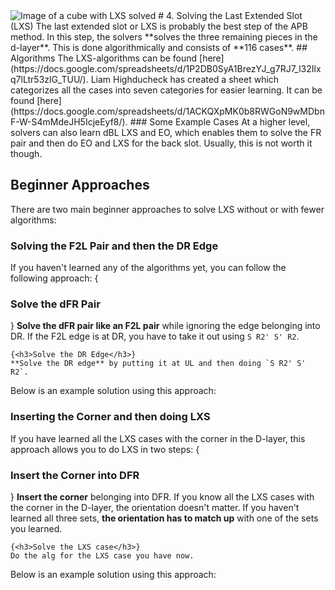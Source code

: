 
<Image src="/images/tutorial/lxs.svg" width={200} height={200} alt="Image of a cube with LXS solved"/>
# 4. Solving the Last Extended Slot (LXS)
The last extended slot or LXS is probably the best step of the APB method. In this step, the solvers **solves the three remaining pieces in the d-layer**. This is done algorithmically and consists of **116 cases**.
## Algorithms
The LXS-algorithms can be found [here](https://docs.google.com/spreadsheets/d/1P2DB0SyA1BrezYJ_g7RJ7_l32Ilxq7lLtr53zlG_TUU/). Liam Highducheck has created a sheet which categorizes all the cases into seven categories for easier learning. It can be found [here](https://docs.google.com/spreadsheets/d/1ACKQXpMK0b8RWGoN9wMDbnF-W-S4mMdeJH5IcjeEyf8/).
### Some Example Cases
<twisty-player
    experimentalStickeringMaskOrbits="EDGES:----IIII----,CORNERS:----IIII"
    experimental-setup-anchor="end"
    experimental-setup-alg="x2"
    alg="R U2' R' U2 R' U2' R2 U2' R"
    hint-facelets="none"
    camera-latitude="45"
    camera-longitude="25"
    color-scheme="dark"
/>
<twisty-player
    experimentalStickeringMaskOrbits="EDGES:----IIII----,CORNERS:----IIII"
    experimental-setup-anchor="end"
    experimental-setup-alg="x2"
    alg="R' U' R' U' R U2 R"
    hint-facelets="none"
    camera-latitude="45"
    camera-longitude="25"
    color-scheme="dark"
/>
<twisty-player
    experimentalStickeringMaskOrbits="EDGES:----IIII----,CORNERS:----IIII"
    experimental-setup-anchor="end"
    experimental-setup-alg="x2"
    alg="R U R' U' R U' R' U R' U' R U R"
    hint-facelets="none"
    camera-latitude="45"
    camera-longitude="25"
    color-scheme="dark"
/>

<Callout type="default">
    At a higher level, solvers can also learn dBL LXS and EO, which enables them to solve the FR pair and then do EO and LXS for the back slot. Usually, this is not worth it though.
</Callout>

## Beginner Approaches
There are two main beginner approaches to solve LXS without or with fewer algorithms:
### Solving the F2L Pair and then the DR Edge
If you haven't learned any of the algorithms yet, you can follow the following approach:
<Steps>
    {<h3>Solve the dFR Pair</h3>}
    **Solve the dFR pair like an F2L pair** while ignoring the edge belonging into DR. If the F2L edge is at DR, you have to take it out using `S R2' S' R2`.

    {<h3>Solve the DR Edge</h3>}
    **Solve the DR edge** by putting it at UL and then doing `S R2' S' R2`.
</Steps>
Below is an example solution using this approach:
<twisty-player
    id="lxs-beginner1"
    experimentalStickeringMaskOrbits="EDGES:----IIII----,CORNERS:----IIII"
    experimental-setup-anchor="end"
    experimental-setup-alg="x2"
    alg="
        S R2' S' R2 R U2' R' U R U' R' U2 S R2' S' R2
    "
    hint-facelets="none"
    camera-latitude="45"
    camera-longitude="25"
    color-scheme="dark"
/>

### Inserting the Corner and then doing LXS
If you have learned all the LXS cases with the corner in the D-layer, this approach allows you to do LXS in two steps:
<Steps>
    {<h3>Insert the Corner into DFR</h3>}
    **Insert the corner** belonging into DFR. If you know all the LXS cases with the corner in the D-layer, the orientation doesn't matter. If you haven't learned all three sets, **the orientation has to match up** with one of the sets you learned. 

    {<h3>Solve the LXS case</h3>}
    Do the alg for the LXS case you have now.
</Steps>
Below is an example solution using this approach:
<twisty-player
    id="lxs-beginner1"
    experimentalStickeringMaskOrbits="EDGES:----IIII----,CORNERS:----IIII"
    experimental-setup-anchor="end"
    experimental-setup-alg="x2"
    alg="
        U' R U R' U2 R U' R' U R' U2' R U2 R
    "
    hint-facelets="none"
    camera-latitude="45"
    camera-longitude="25"
    color-scheme="dark"
/>
